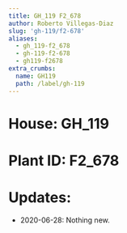 ```yaml
---
title: GH_119 F2_678
author: Roberto Villegas-Diaz
slug: 'gh-119/f2-678'
aliases:
  - gh_119-f2_678
  - gh-119-f2-678
  - gh119-f2678
extra_crumbs:
  name: GH119
  path: /label/gh-119
---
```


# **House**: GH_119
# **Plant ID**: F2_678
# **Updates**: 
 - 2020-06-28: Nothing new.
